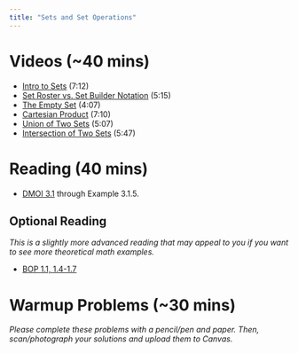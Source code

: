 ```yaml
---
title: "Sets and Set Operations"
---
```



# Videos (~40 mins)

- [Intro to Sets](https://youtu.be/B1v2-nGXNzs) (7:12)
- [Set Roster vs. Set Builder Notation](https://youtu.be/aTlR03t1dTQ) (5:15)
- [The Empty Set](https://youtu.be/GqvX4Fi0jbM) (4:07)
- [Cartesian Product](https://youtu.be/ufjEv-5nmcA) (7:10)
- [Union of Two Sets](https://youtu.be/EF3m9bSbtdI) (5:07)
- [Intersection of Two Sets](https://youtu.be/zEvQTK17xzY) (5:47)

# Reading (40 mins)

- [DMOI 3.1](https://discrete.openmathbooks.org/dmoi3/sec_propositional.html) through Example 3.1.5. 

 
## Optional Reading

*This is a slightly more advanced reading that may appeal to you if you want to see more theoretical math examples.*

- [BOP 1.1, 1.4-1.7](https://www.people.vcu.edu/~rhammack/BookOfProof/Main.pdf#page=15)
 
# Warmup Problems (~30 mins) 

*Please complete these problems with a pencil/pen and paper. Then, scan/photograph your solutions and upload them to Canvas.*
